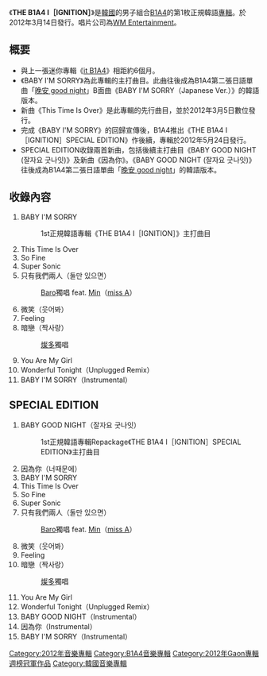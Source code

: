 {{Unreferenced|time=2012-03-12T09:18:13+00:00}}
{{Infobox Album
| Name = THE B1A4 Ⅰ［IGNITION］
{{Extra album cover 
 | Upper caption = Normal Edition
 | Type = album
 <!-- 因文件已删，故注解：| Cover = B1A4 IGNITION.jpg -->
 | Lower caption = 
}}
{{Extra album cover
 | Upper caption = SPECIAL EDITION
 | Type = album
 <!-- 因文件已删，故注解：| Cover = B1A4 ISE.jpg -->
 | Lower caption = 
}}
| Artist = [[B1A4|B1A4]]
| Type = 專輯
| Released = 2012年3月14日<br />2013年5月24日（SPECIAL EDITION）
| Recorded = 2012年
| Genre = [[K-POP|K-POP]]
| Length = 
| Label = [[WM_Entertainment|WM Entertainment]]
| Producer = 
| Certification = 
| Chart position = 
| Reviews = 
| Last album = [[LET'S_FLY_/_it_B1A4|LET'S FLY / it B1A4]]<br />（2012年）
| This album = '''THE B1A4 Ⅰ［IGNITION］'''<br />（2012年）
| Next album = [[1_(B1A4專輯)|1]]<br />（2012年）
| Misc = 
}}

《'''THE B1A4 Ⅰ［IGNITION］'''》是[[韓國|韓國]]的男子組合[[B1A4|B1A4]]的第1枚正規韓語[[專輯|專輯]]。於2012年3月14日發行。唱片公司為[[WM_Entertainment|WM Entertainment]]。

== 概要 ==
* 與上一張迷你專輯《[[it_B1A4|it B1A4]]》相距約6個月。
* 《BABY I'M SORRY》為此專輯的主打曲目。此曲往後成為B1A4第二張日語單曲「[[晚安_good_night|晚安 good night]]」B面曲《BABY I'M SORRY（Japanese Ver.）》的韓語版本。
* 新曲《This Time Is Over》是此專輯的先行曲目，並於2012年3月5日數位發行。
* 完成《BABY I'M SORRY》的回歸宣傳後，B1A4推出《THE B1A4 Ⅰ［IGNITION］SPECIAL EDITION》作後續，專輯於2012年5月24日發行。
* SPECIAL EDITION收錄兩首新曲，包括後續主打曲目《BABY GOOD NIGHT (잘자요 굿나잇)》及新曲《因為你》。《BABY GOOD NIGHT (잘자요 굿나잇)》往後成為B1A4第二張日語單曲「[[晚安_good_night|晚安 good night]]」的韓語版本。

==收錄內容==
# BABY I'M SORRY
#:1st正規韓語專輯《THE B1A4 Ⅰ［IGNITION］》主打曲目
# This Time Is Over
# So Fine
# Super Sonic
# 只有我們兩人（둘만 있으면）
#:[[Baro|Baro]]獨唱 feat. [[李玟暎|Min]]（[[miss_A|miss A]]）
# 微笑（웃어봐）
# Feeling
# 暗戀（짝사랑）
#:[[燦多|燦多]]獨唱
# You Are My Girl
# Wonderful Tonight（Unplugged Remix）
# BABY I'M SORRY（Instrumental）

==SPECIAL EDITION==
# BABY GOOD NIGHT（잘자요 굿나잇）
#:1st正規韓語專輯Repackage《THE B1A4 Ⅰ［IGNITION］SPECIAL EDITION》主打曲目
# 因為你（너때문에）
# BABY I'M SORRY
# This Time Is Over
# So Fine
# Super Sonic
# 只有我們兩人（둘만 있으면）
#:[[Baro|Baro]]獨唱 feat. [[李玟暎|Min]]（[[miss_A|miss A]]）
# 微笑（웃어봐）
# Feeling
# 暗戀（짝사랑）
#:[[燦多|燦多]]獨唱
# You Are My Girl
# Wonderful Tonight（Unplugged Remix）
# BABY GOOD NIGHT（Instrumental）
# 因為你（Instrumental）
# BABY I'M SORRY（Instrumental）

{{B1A4}}
{{Gaon專輯週榜冠軍 (2012年)|2012年6月2日}}

{{DEFAULTSORT:THE B1A4 Ⅰ［IGNITION］}}
[[Category:2012年音樂專輯|Category:2012年音樂專輯]]
[[Category:B1A4音樂專輯|Category:B1A4音樂專輯]]
[[Category:2012年Gaon專輯週榜冠軍作品|Category:2012年Gaon專輯週榜冠軍作品]]
[[Category:韓國音樂專輯|Category:韓國音樂專輯]]